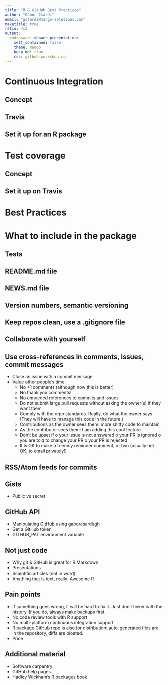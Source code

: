 ```yaml
---
title: "R & GitHub Best Practices"
author: "Gábor Csárdi"
email: "gcsardi@mango-solutions.com"
maketitle: true
ratio: 4x3
output:
  rmdshower::shower_presentation:
    self_contained: false
    theme: mango
    keep_md: true
    css: github-workshop.css
---
```


# Continuous Integration

## Concept

## Travis

## Set it up for an R package

# Test coverage

## Concept

## Set it up on Travis

# Best Practices

# What to include in the package

## Tests

## README.md file

## NEWS.md file

## Version numbers, semantic versioning

## Keep repos clean, use a .gitignore file

## Collaborate with yourself

## Use cross-references in comments, issues, commit messages

* Close an issue with a commit message
* Value other people's time:
  - No +1 comments (although now this is better)
  - No thank you comments!
  - No unneeded references to commits and issues
  - Do not submit large pull requests without asking the owner(s)
    if they want them
  - Comply with the repo standards. Really, do what the owner says.
    (They will have to manage this code in the future.)
  - Contributions as the owner sees them: more shitty code to maintain
  - As the contributor sees them: I am adding this cool feature
  - Don't be upset if
    o your issue is not answered
    o your PR is ignored
	o you are told to change your PR
	o your PR is rejected
  - It is OK to make a friendly reminder comment, or two
	(usually not OK, to email privately!)

## RSS/Atom feeds for commits

## Gists

* Public vs secret

## GitHub API

* Manipulating GitHub using gaborcsardi/gh
* Get a GitHub token
* GITHUB_PAT environment variable

## Not just code

* Why git & GitHub is great for R Markdown
* Presentations
* Scientific articles (not in word)
* Anything that is text, really: Awesome R

## Pain points

* If something goes wrong, it will be hard to fix it.
  Just don't tinker with the history. If you do, always
  make backups first.
* No code review tools with R support
* No multi-platform continuous integration support
* R package GitHub repo is also for distribution:
  auto-generated files are in the repository,
  diffs are bloated.
* Price

## Additional material

* Software carpentry
* GitHub help pages
* Hadley Wickham's R packages book
